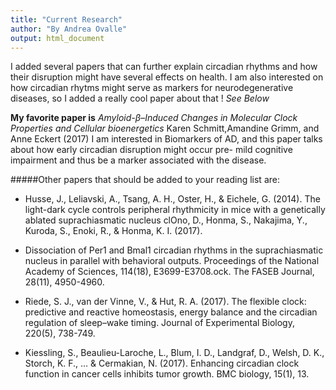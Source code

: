 ```yaml
---
title: "Current Research"
author: "By Andrea Ovalle"
output: html_document
---
```


I added several papers that can further explain circadian rhythms and how their disruption might have several effects on health. I am also interested on how circadian rhytms might serve as markers for neurodegenerative diseases, so I added a really cool paper about that ! _See Below_

**My favorite paper is**  _Amyloid-β–Induced Changes in Molecular Clock Properties and Cellular bioenergetics_ Karen Schmitt,Amandine Grimm, and Anne Eckert (2017) I am interested in Biomarkers of AD, and this paper talks about how early circadian disruption might occur pre- mild cognitive impairment and thus be a marker associated with the disease. 

#####Other papers that should be added to your reading list are: 

* Husse, J., Leliavski, A., Tsang, A. H., Oster, H., & Eichele, G. (2014). The light-dark cycle controls peripheral rhythmicity in mice with a genetically ablated suprachiasmatic nucleus clOno, D., Honma, S., Nakajima, Y., Kuroda, S., Enoki, R., & Honma, K. I. (2017).

* Dissociation of Per1 and Bmal1 circadian rhythms in the suprachiasmatic nucleus in parallel with behavioral outputs. Proceedings of the National Academy of Sciences, 114(18), E3699-E3708.ock. The FASEB Journal, 28(11), 4950-4960.

* Riede, S. J., van der Vinne, V., & Hut, R. A. (2017). The flexible clock: predictive and reactive homeostasis, energy balance and the circadian regulation of sleep–wake timing. Journal of Experimental Biology, 220(5), 738-749.

* Kiessling, S., Beaulieu-Laroche, L., Blum, I. D., Landgraf, D., Welsh, D. K., Storch, K. F., ... & Cermakian, N. (2017). Enhancing circadian clock function in cancer cells inhibits tumor growth. BMC biology, 15(1), 13.

